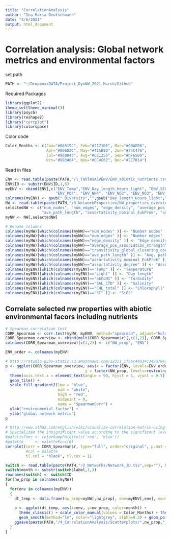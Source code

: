 ```yaml
---
title: "CorrelationAnalysis"
author: "Ina Maria Deutschmann"
date: "4/6/2021"
output: html_document
---
```


# Correlation analysis: Global network metrics and environmental factors
set path
```r
PATH <- "~/Dropbox/DATA/Project_DynNW_2021_March/Github"
```

Required Packages
```r
library(ggplot2)
theme_set(theme_minimal())
library(psych)
library(reshape2)
library("corrplot")
library(colorspace)
```

Color code
```r
Color_Months <- c(Jan="#08519C", Feb="#2171B5", Mar="#6BAED6",
                  Apr="#006D2C", May="#41AB5D", Jun="#74C476",
                  Jul="#980043", Aug="#CE1256", Sep="#DF65B0",
                  Oct="#993404", Nov="#CC4C02", Dec="#EC7014")
```

Read in files
```r
ENV <- read.table(paste(PATH,"/1_TablesASVENV/ENV_abiotic_nutrients.tsv",sep=""), header = TRUE, stringsAsFactors = FALSE)
ENV$ID <- substr(ENV$ID,1,6)
myENV <- cbind(ENV[,c("ENV_Temp","ENV_Day_length_Hours_light", "ENV_SECCHI", "ENV_SAL_CTD", "ENV_CHL_total",
                      "ENV_PO4", "ENV_NH4", "ENV_NO2", "ENV_NO3", "ENV_SI")])
colnames(myENV) <- gsub("_Diversity","",gsub("Day_length_Hours_light","Light",gsub("ENV_","",colnames(myENV))))
NW <- read.table(paste(PATH,"/3_NetworkProperties/NW_properties_overview_dynNW.tsv",sep=""), header = TRUE, stringsAsFactors = FALSE)
selectedNW <- c("num_nodes", "num_edges", "edge_density", "average_pos_association_strength", "transitivity_global_clusering_coef",
                "ave_path_length", "assortativity_nominal_EukProk", "assortativity_degree")
myNW <- NW[,selectedNW]

# Rename columns
colnames(myNW)[which(colnames(myNW)=="num_nodes" )] <- "Number nodes"
colnames(myNW)[which(colnames(myNW)=="num_edges" )] <- "Number edges"
colnames(myNW)[which(colnames(myNW)=="edge_density" )] <- "Edge density"
colnames(myNW)[which(colnames(myNW)=="average_pos_association_strength" )] <- "Avg. positive association"
colnames(myNW)[which(colnames(myNW)=="transitivity_global_clusering_coef" )] <- "Transitivity"
colnames(myNW)[which(colnames(myNW)=="ave_path_length" )] <- "Avg. path length"
colnames(myNW)[which(colnames(myNW)=="assortativity_nominal_EukProk" )] <- "Assortativity (Bac vs. Euk)"
colnames(myNW)[which(colnames(myNW)=="assortativity_degree" )] <- "Assortativity (degree)"
colnames(myENV)[which(colnames(myENV)=="Temp" )] <- "Temperature"
colnames(myENV)[which(colnames(myENV)=="Light" )] <- "Day length"
colnames(myENV)[which(colnames(myENV)=="SECCHI" )] <- "Turbidity"
colnames(myENV)[which(colnames(myENV)=="SAL_CTD" )] <- "Salinity"
colnames(myENV)[which(colnames(myENV)=="CHL_total" )] <- "Chlorophyll"
colnames(myENV)[which(colnames(myENV)=="SI" )] <- "SiO2"
```

## Correlate selected nw properties with abiotic environmental facors including nutrients
```r
# Spearman correlation test
CORR_Spearman <- corr.test(myNW, myENV, method="spearman", adjust="holm", alpha=0.05, ci=TRUE)
CORR_Spearman_overview <- cbind(melt(CORR_Spearman$r)[,c(1,2)], CORR_Spearman$ci)
colnames(CORR_Spearman_overview)[c(1,2)] <- c("NW_prop", "ENV")

ENV_order <- colnames(myENV)

# http://rstudio-pubs-static.s3.amazonaws.com/12321_1faac44a34c349a788ea22fa691af03b.html
p <- ggplot(CORR_Spearman_overview, aes(x = factor(ENV, levels=ENV_order),
                                   y = factor(NW_prop, levels=rev(colnames(myNW))), fill = r)) +
  theme(axis.text.x = element_text(angle = 90, hjust = 1, vjust = 0.5)) +
  geom_tile() +
  scale_fill_gradient2(low = "blue",
                       mid = "white",
                       high = "red",
                       midpoint = 0,
                       name = "SpearmanCorr") +
  xlab("environmental factor") +
  ylab("global network metric")
p
```


```r
# http://www.sthda.com/english/wiki/visualize-correlation-matrix-using-correlogram
# Specialized the insignificant value according to the significant level
#paletteFunc <- colorRampPalette(c('red', 'blue'))
#palette     <- paletteFunc(8)
corrplot(corr = CORR_Spearman$r, type="full", order="original", p.mat = CORR_Spearman$p, sig.level = 0.05, outline = FALSE, addCoef.col = "black", addCoefasPercent = FALSE, insig = "blank",
         #col = palette
         tl.col = "black", tl.cex = 1)
```

```r
switch <- read.table(paste(PATH,"/2_Networks/Network_ID.tsv",sep=""), header = TRUE)
switch$month <- substr(switch$label,1,3)
rownames(switch) <- switch$ID
for(nw_prop in colnames(myNW))
{
  for(env in colnames(myENV))
  {
    dt_temp <- data.frame(nw_prop=myNW[,nw_prop], env=myENV[,env], month=switch[as.character(NW$Sample),"month"])
   
    p <- ggplot(dt_temp, aes(x=env, y=nw_prop, color=month)) + 
      theme_classic() + scale_color_manual(values = Color_Months) + theme(text = element_text(size = 20), legend.key.width = unit(5,"line")) +
      geom_smooth(method="lm", color="lightgrey", alpha=0.2) + geom_point(size=2) + xlab(env) + ylab(nw_prop)
    ggsave(paste(PATH,"/4_CorrelationAnalysis/Scatterplots/",nw_prop,"_",env,".pdf",sep=""), plot=p, width = 8, height = 5)
  }
}
```
